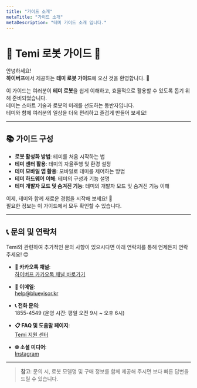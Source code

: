 ```yaml
---
title: "가이드 소개"
metaTitle: "가이드 소개"
metaDescription: "테미 가이드 소개 입니다."
---
```


# 🌟 Temi 로봇 가이드 🌟

안녕하세요!  
**하이버프**에서 제공하는 **테미 로봇 가이드**에 오신 것을 환영합니다. 🎉  

이 가이드는 여러분이 **테미 로봇**을 쉽게 이해하고, 효율적으로 활용할 수 있도록 돕기 위해 준비되었습니다.  
테미는 스마트 기술과 로봇의 미래를 선도하는 동반자입니다.  
테미와 함께 여러분의 일상을 더욱 편리하고 즐겁게 만들어 보세요!  

---

## 📚 가이드 구성

- **로봇 활성화 방법**: 테미를 처음 시작하는 법
- **테미 센터 활용**: 테미의 자율주행 및 환경 설정
- **테미 모바일 앱 활용**: 모바일로 테미를 제어하는 방법
- **테미 하드웨어 이해**: 테미의 구성과 기능 설명  
- **테미 개발자 모드 및 숨겨진 기능**: 테미의 개발자 모드 및 숨겨진 기능 이해

이제, 테미와 함께 새로운 경험을 시작해 보세요! 🚀  
필요한 정보는 이 가이드에서 모두 확인할 수 있습니다.

---

## 📞 문의 및 연락처

Temi와 관련하여 추가적인 문의 사항이 있으시다면 아래 연락처를 통해 언제든지 연락주세요! 😊  

- **💬 카카오톡 채널**:  
  [하이버프 카카오톡 채널 바로가기](https://pf.kakao.com/_IbQxkxl/)  

- **📧 이메일**:  
  [help@bluevisor.kr](help@bluevisor.kr)  

- **📞 전화 문의**:  
  1855-4549 (운영 시간: 평일 오전 9시 ~ 오후 6시)  

- **📋 FAQ 및 도움말 페이지**:  
  [Temi 지원 센터](https://www.robotemi.com/support/)  

- **🌐 소셜 미디어**:  
  [Instagram](https://www.instagram.com/highbuff/)  

---

> **참고**: 문의 시, 로봇 모델명 및 구매 정보를 함께 제공해 주시면 보다 빠른 답변을 드릴 수 있습니다.  